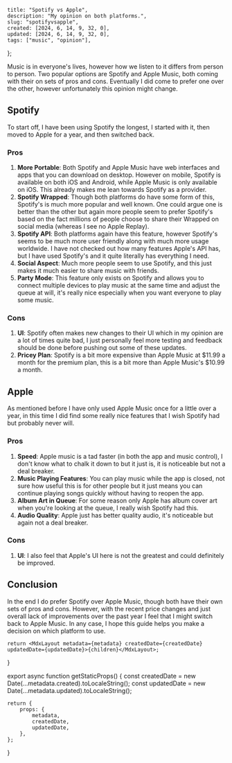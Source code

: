 
    title: "Spotify vs Apple",
    description: "My opinion on both platforms.",
    slug: "spotifyvsapple",
    created: [2024, 6, 14, 9, 32, 0],
    updated: [2024, 6, 14, 9, 32, 0],
    tags: ["music", "opinion"],
};

Music is in everyone's lives, however how we listen to it differs from person to person. Two popular options are Spotify and Apple Music, both coming with their on sets of pros and cons. Eventually I did come to prefer one over the other, however unfortunately this opinion might change.

## Spotify

To start off, I have been using Spotify the longest, I started with it, then moved to Apple for a year, and then switched back.

### Pros

1. **More Portable**: Both Spotify and Apple Music have web interfaces and apps that you can download on desktop. However on mobile, Spotify is available on both iOS and Android, while Apple Music is only available on iOS. This already makes me lean towards Spotify as a provider.
2. **Spotify Wrapped**: Though both platforms do have some form of this, Spotify's is much more popular and well known. One could argue one is better than the other but again more people seem to prefer Spotify's based on the fact millions of people choose to share their Wrapped on social media (whereas I see no Apple Replay).
3. **Spotify API**: Both platforms again have this feature, however Spotify's seems to be much more user friendly along with much more usage worldwide. I have not checked out how many features Apple's API has, but I have used Spotify's and it quite literally has everything I need.
4. **Social Aspect**: Much more people seem to use Spotify, and this just makes it much easier to share music with friends.
5. **Party Mode**: This feature only exists on Spotify and allows you to connect multiple devices to play music at the same time and adjust the queue at will, it's really nice especially when you want everyone to play some music.

### Cons

1. **UI**: Spotify often makes new changes to their UI which in my opinion are a lot of times quite bad, I just personally feel more testing and feedback should be done before pushing out some of these updates.
2. **Pricey Plan**: Spotify is a bit more expensive than Apple Music at $11.99 a month for the premium plan, this is a bit more than Apple Music's $10.99 a month.

## Apple

As mentioned before I have only used Apple Music once for a little over a year, in this time I did find some really nice features that I wish Spotify had but probably never will.

### Pros

1. **Speed**: Apple music is a tad faster (in both the app and music control), I don't know what to chalk it down to but it just is, it is noticeable but not a deal breaker.
2. **Music Playing Features**: You can play music while the app is closed, not sure how useful this is for other people but it just means you can continue playing songs quickly without having to reopen the app.
3. **Album Art in Queue**: For some reason only Apple has album cover art when you're looking at the queue, I really wish Spotify had this.
4. **Audio Quality**: Apple just has better quality audio, it's noticeable but again not a deal breaker.

### Cons

1. **UI**: I also feel that Apple's UI here is not the greatest and could definitely be improved.

## Conclusion

In the end I do prefer Spotify over Apple Music, though both have their own sets of pros and cons. However, with the recent price changes and just overall lack of improvements over the past year I feel that I might switch back to Apple Music. In any case, I hope this guide helps you make a decision on which platform to use.

    return <MdxLayout metadata={metadata} createdDate={createdDate} updatedDate={updatedDate}>{children}</MdxLayout>;
}

export async function getStaticProps() {
    const createdDate = new Date(...metadata.created).toLocaleString();
    const updatedDate = new Date(...metadata.updated).toLocaleString();

    return {
        props: {
            metadata,
            createdDate,
            updatedDate,
        },
    };

}
